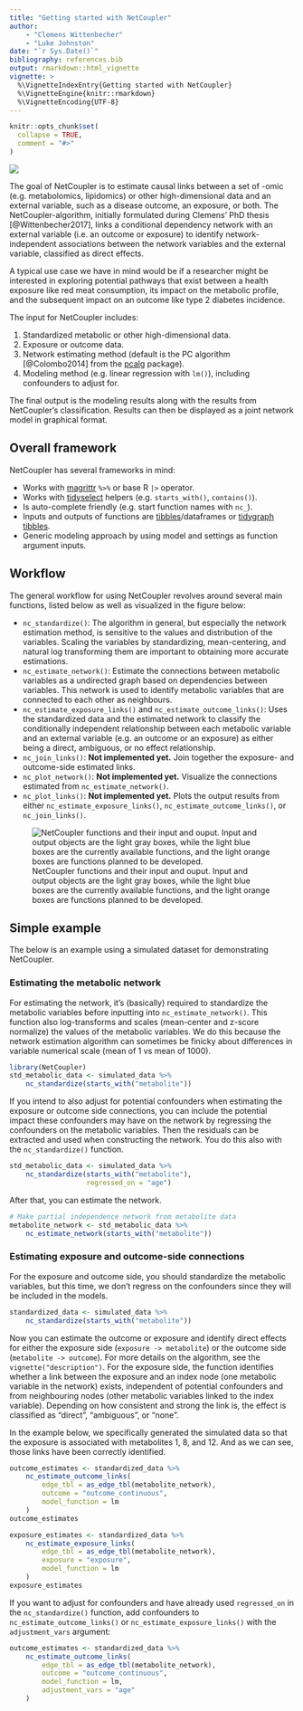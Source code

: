 ```yaml
---
title: "Getting started with NetCoupler"
author: 
    - "Clemens Wittenbecher"
    - "Luke Johnston"
date: "`r Sys.Date()`"
bibliography: references.bib
output: rmarkdown::html_vignette
vignette: >
  %\VignetteIndexEntry{Getting started with NetCoupler}
  %\VignetteEngine{knitr::rmarkdown}
  %\VignetteEncoding{UTF-8}
---
```


```r
knitr::opts_chunk$set(
  collapse = TRUE,
  comment = "#>"
)
```

![](https://img.shields.io/badge/document%20status-rough%20draft-red?style=flat-square)

The goal of NetCoupler is to estimate causal links between a set of -omic (e.g.
metabolomics, lipidomics) or other high-dimensional data and an external variable,
such as a disease outcome, an exposure, or both. The NetCoupler-algorithm,
initially formulated during Clemens' PhD thesis [@Wittenbecher2017], links a
conditional dependency network with an external variable (i.e. an outcome or
exposure) to identify network-independent associations between the network
variables and the external variable, classified as direct effects.

A typical use case we have in mind would be if a researcher might be interested
in exploring potential pathways that exist between a health exposure like red
meat consumption, its impact on the metabolic profile, and the subsequent impact
on an outcome like type 2 diabetes incidence.

The input for NetCoupler includes:

1. Standardized metabolic or other high-dimensional data.
2. Exposure or outcome data.
3. Network estimating method (default is the PC algorithm [@Colombo2014] from
the [pcalg](https://CRAN.R-project.org/package=pcalg) package).
3. Modeling method (e.g. linear regression with `lm()`), including confounders
to adjust for.

<!-- TODO: Add figure demonstrating NetCoupler -->

The final output is the modeling results along with the results from
NetCoupler's classification. Results can then be displayed as a joint network
model in graphical format.

## Overall framework

NetCoupler has several frameworks in mind:

- Works with [magrittr](https://magrittr.tidyverse.org/) `%>%` or base R
`|>` operator.
- Works with [tidyselect](https://tidyselect.r-lib.org/) helpers (e.g.
`starts_with()`, `contains()`).
- Is auto-complete friendly (e.g. start function names with `nc_`).
- Inputs and outputs of functions are
[tibbles](https://tibble.tidyverse.org/)/dataframes or [tidygraph tibbles](https://tidygraph.data-imaginist.com/).
- Generic modeling approach by using model and settings as function argument
inputs.
<!-- - Works with the [tidymodel](https://www.tidymodels.org/) approach, such as by  -->
<!-- making use of [parsnip](https://parsnip.tidymodels.org/) functions to make the  -->
<!-- models. -->

## Workflow

The general workflow for using NetCoupler revolves around several main
functions, listed below as well as visualized in the figure below:

- `nc_standardize()`: The algorithm in general, but especially the network
estimation method, is sensitive to the values and distribution of the variables.
Scaling the variables by standardizing, mean-centering, and natural log
transforming them are important to obtaining more accurate estimations.
- `nc_estimate_network()`: Estimate the connections between metabolic variables
as a undirected graph based on dependencies between variables. This network is
used to identify metabolic variables that are connected to each other as
neighbours.
- `nc_estimate_exposure_links()` and `nc_estimate_outcome_links()`: Uses the
standardized data and the estimated network to classify the conditionally
independent relationship between each metabolic variable and an external
variable (e.g. an outcome or an exposure) as either being a direct, ambiguous,
or no effect relationship.
- `nc_join_links()`: **Not implemented yet.** Join together the exposure- and outcome-side estimated links.
- `nc_plot_network()`: **Not implemented yet.** Visualize the connections
estimated from `nc_estimate_network()`.
- `nc_plot_links()`: **Not implemented yet.** Plots the output results from
either `nc_estimate_exposure_links()`, `nc_estimate_outcome_links()`, or
`nc_join_links()`.

![NetCoupler functions and their input and ouput. Input and output objects are the light gray boxes, while the light blue boxes are the currently available functions, and the light orange boxes are functions planned to be developed.](nc-diagram-io.png)

## Simple example

The below is an example using a simulated dataset for demonstrating NetCoupler.

### Estimating the metabolic network

For estimating the network, it's (basically) required to standardize
the metabolic variables before inputting into `nc_estimate_network()`.
This function also log-transforms and scales 
(mean-center and z-score normalize) the values of the metabolic variables.
We do this because the network estimation algorithm can sometimes be finicky
about differences in variable numerical scale (mean of 1 vs mean of 1000).

```r
library(NetCoupler)
std_metabolic_data <- simulated_data %>% 
    nc_standardize(starts_with("metabolite"))
```

If you intend to also adjust for potential confounders when estimating
the exposure or outcome side connections,
you can include the potential impact these confounders may have on 
the network by regressing the confounders on the metabolic variables.
Then the residuals can be extracted and used when constructing the network.
You do this also with the `nc_standardize()` function. 

```r
std_metabolic_data <- simulated_data %>% 
    nc_standardize(starts_with("metabolite"),
                   regressed_on = "age")
```

After that, you can estimate the network.

```r
# Make partial independence network from metabolite data
metabolite_network <- std_metabolic_data %>% 
    nc_estimate_network(starts_with("metabolite"))
```

<!-- To see what the network looks like, -->
<!-- use the function `nc_plot_network()`. -->

<!-- ```{r visualize-metabolic-network, fig.width=5.6, fig.height=4.5} -->
<!-- std_metabolic_data %>% -->
<!--     nc_plot_network(metabolite_network) -->
<!-- ``` -->

<!-- While the plot is a bit crowded, it at least provides a base to start tidying up -->
<!-- from. -->

### Estimating exposure and outcome-side connections

For the exposure and outcome side, 
you should standardize the metabolic variables, 
but this time, we don't regress on the confounders 
since they will be included in the models.

```r
standardized_data <- simulated_data %>% 
    nc_standardize(starts_with("metabolite"))
```

Now you can estimate the outcome or exposure and identify direct effects
for either the exposure side (`exposure -> metabolite`) 
or the outcome side (`metabolite -> outcome`).
For more details on the algorithm, see the `vignette("description")`.
For the exposure side, 
the function identifies whether a link between the exposure 
and an index node (one metabolic variable in the network) exists,
independent of potential confounders 
and from neighbouring nodes (other metabolic variables linked to the index variable).
Depending on how consistent and strong the link is,
the effect is classified as "direct", "ambiguous", or "none".

In the example below, we specifically generated the simulated data so that
the exposure is associated with metabolites 1, 8, and 12.
And as we can see, those links have been correctly identified.

```r
outcome_estimates <- standardized_data %>%
    nc_estimate_outcome_links(
        edge_tbl = as_edge_tbl(metabolite_network),
        outcome = "outcome_continuous",
        model_function = lm
    )
outcome_estimates

exposure_estimates <- standardized_data %>%
    nc_estimate_exposure_links(
        edge_tbl = as_edge_tbl(metabolite_network),
        exposure = "exposure",
        model_function = lm
    )
exposure_estimates
```

If you want to adjust for confounders and have already used `regressed_on` in
the `nc_standardize()` function, add confounders to `nc_estimate_outcome_links()`
or `nc_estimate_exposure_links()` with the `adjustment_vars` argument:

```r
outcome_estimates <- standardized_data %>%
    nc_estimate_outcome_links(
        edge_tbl = as_edge_tbl(metabolite_network),
        outcome = "outcome_continuous",
        model_function = lm,
        adjustment_vars = "age"
    )
```

<!-- ### Plotting  -->

<!-- To visualize the results of the linked network graph and the effect -->
<!-- classification, there are two functions to show the exposure and the outcome -->
<!-- plots. In general, these plot functions are currently mostly for exploratory -->
<!-- purposes and are too "busy" and crowded to be meaningful for presentation or -->
<!-- publication. However, these are good starting points for making prettier, -->
<!-- more legible plots. -->

<!-- ```{r plot-outcome-estimation-networks, fig.width=7, fig.height=6} -->
<!-- nc_plot_outcome_estimation( -->
<!--     standardized_data, -->
<!--     metabolite_network, -->
<!--     outcome_estimates -->
<!-- ) -->
<!-- ``` -->

<!-- ```{r plot-exposure-estimation-networks, fig.width=7, fig.height=6} -->
<!-- nc_plot_exposure_estimation( -->
<!--     standardized_data, -->
<!--     metabolite_network, -->
<!--     exposure_estimates -->
<!-- ) -->
<!-- ``` -->

<!-- ## Slow code? Use parallel processing with future -->

<!-- If the analysis is taking a while, you can use the future package to speed things -->
<!-- up by implementing parallel processing. Set the `.parallel` argument to `TRUE` -->
<!-- in either `nc_estimate_outcome_links()` or `nc_estimate_exposure_links()` and then use -->
<!-- the future package with a given `plan()`. If you use RStudio, the only usable -->
<!-- strategy is `multisession`. After you run your code, close up the parallel -->
<!-- processing by putting it back to normal with `plan(sequential)`. Using the future -->
<!-- package you can speed up the processing by almost 2.5 times. -->

<!-- ```{r future-parallel-processing, eval=FALSE} -->
<!-- library(future) -->
<!-- plan(multisession) -->
<!-- outcome_estimates <- standardized_data %>% -->
<!--     nc_estimate_outcome_links( -->
<!--         edge_tbl = as_edge_tbl(metabolite_network), -->
<!--         outcome = "outcome_continuous", -->
<!--         model_function = lm, -->
<!--         .parallel = TRUE -->
<!--     ) -->
<!-- plan(sequential) -->
<!-- ``` -->

<!-- - complete cases for all variables used by netcoupler -->
